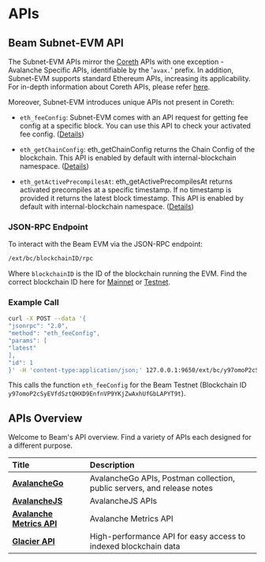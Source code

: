 # APIs

## Beam Subnet-EVM API

The Subnet-EVM APIs mirror the [Coreth](https://github.com/ava-labs/coreth) APIs with one exception - Avalanche Specific APIs, identifiable by the '`avax.`' prefix. In addition, Subnet-EVM supports standard Ethereum APIs, increasing its applicability. For in-depth information about Coreth APIs, please refer [here](https://docs.avax.network/apis/avalanchego/apis/c-chain).

Moreover, Subnet-EVM introduces unique APIs not present in Coreth:

- `eth_feeConfig`: Subnet-EVM comes with an API request for getting fee config at a specific block. You can use this API to check your activated fee config. ([Details](https://docs.avax.network/apis/avalanchego/apis/subnet-evm#eth_feeconfig))

- `eth_getChainConfig`: eth_getChainConfig returns the Chain Config of the blockchain. This API is enabled by default with internal-blockchain namespace. ([Details](https://docs.avax.network/apis/avalanchego/apis/subnet-evm#eth_getchainconfig))


- `eth_getActivePrecompilesAt`: eth_getActivePrecompilesAt returns activated precompiles at a specific timestamp. If no timestamp is provided it returns the latest block timestamp. This API is enabled by default with internal-blockchain namespace. ([Details](https://docs.avax.network/apis/avalanchego/apis/subnet-evm#eth_getactiveprecompilesat))


### JSON-RPC Endpoint

To interact with the Beam EVM via the JSON-RPC endpoint:

```bash /blockchainID/
/ext/bc/blockchainID/rpc
```

Where `blockchainID` is the ID of the blockchain running the EVM. Find the correct blockchain ID here for [Mainnet](https://subnets.avax.network/subnets) or [Testnet](https://subnets-test.avax.network/subnets). 

### Example Call

```bash /y97omoP2cSyEVfdSztQHXD9EnfnVP9YKjZwAxhUfGbLAPYT9t/
curl -X POST --data '{
"jsonrpc": "2.0",
"method": "eth_feeConfig",
"params": [
"latest"
],
"id": 1
}' -H 'content-type:application/json;' 127.0.0.1:9650/ext/bc/y97omoP2cSyEVfdSztQHXD9EnfnVP9YKjZwAxhUfGbLAPYT9t/rpc
```

This calls the function `eth_feeConfig` for the Beam Testnet (Blockchain ID `y97omoP2cSyEVfdSztQHXD9EnfnVP9YKjZwAxhUfGbLAPYT9t`).

## APIs Overview

Welcome to Beam's API overview. Find a variety of APIs each designed for a different purpose.


| Title                                              | Description                                                                                                                                         |
| :------------------------------------------------- | :-------------------------------------------------------------------------------------------------------------------------------------------------- |
| [**AvalancheGo**](https://docs.avax.network/apis/avalanchego)      |     AvalancheGo APIs, Postman collection, public servers, and release notes      |  
| [**AvalancheJS**](https://docs.avax.network/apis/avalanchejs)      | AvalancheJS APIs |
| [**Avalanche Metrics API**](https://metrics.avax.network/)       | Avalanche Metrics API              |
| [**Glacier API**](https://glacier-api.avax.network/api#/)                 | High-performance API for easy access to indexed blockchain data              |